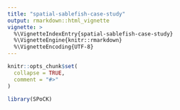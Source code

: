 ```yaml
---
title: "spatial-sablefish-case-study"
output: rmarkdown::html_vignette
vignette: >
  %\VignetteIndexEntry{spatial-sablefish-case-study}
  %\VignetteEngine{knitr::rmarkdown}
  %\VignetteEncoding{UTF-8}
---
```


```r
knitr::opts_chunk$set(
  collapse = TRUE,
  comment = "#>"
)
```

```r
library(SPoCK)
```
